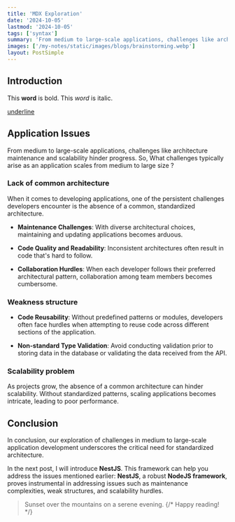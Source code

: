 ```yaml
---
title: 'MDX Exploration'
date: '2024-10-05'
lastmod: '2024-10-05'
tags: ['syntax']
summary: 'From medium to large-scale applications, challenges like architecture maintenance and scalability hinder progress.'
images: ['/my-notes/static/images/blogs/brainstorming.webp']
layout: PostSimple
---
```



## Introduction

This **word** is bold. This <em>word</em> is italic.

<ins>underline</ins>
## Application Issues

From medium to large-scale applications, challenges like architecture maintenance and scalability hinder progress. So, What challenges typically arise as an application scales from medium to large size ?

### Lack of common architecture

When it comes to developing applications, one of the persistent challenges developers encounter is the absence of a common, standardized architecture.

- **Maintenance Challenges**: With diverse architectural choices, maintaining and updating applications becomes arduous.

- **Code Quality and Readability**: Inconsistent architectures often result in code that's hard to follow.

- **Collaboration Hurdles**: When each developer follows their preferred architectural pattern, collaboration among team members becomes cumbersome.

### Weakness structure

- **Code Reusability**: Without predefined patterns or modules, developers often face hurdles when attempting to reuse code across different sections of the application.

- **Non-standard Type Validation**: Avoid conducting validation prior to storing data in the database or validating the data received from the API.

### Scalability problem

As projects grow, the absence of a common architecture can hinder scalability. Without standardized patterns, scaling applications becomes intricate, leading to poor performance.

## Conclusion

In conclusion, our exploration of challenges in medium to large-scale application development underscores the critical need for standardized architecture.

In the next post, I will introduce **NestJS**. This framework can help you address the issues mentioned earlier: **NestJS**, a robust **NodeJS framework**, proves instrumental in addressing issues such as maintenance complexities, weak structures, and scalability hurdles.

> Sunset over the mountains on a serene evening.
{/* Happy reading! <Twemoji emoji="clinking-beer-mugs" /> */}
